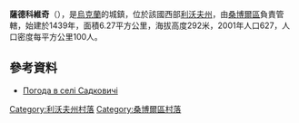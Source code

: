 {{coord|49|37|44|N|23|8|38|E|scale:100000|display=title}}

'''薩德科維奇'''（{{lang-uk|Садковичі}}），是[[烏克蘭|烏克蘭]]的城鎮，位於該國西部[[利沃夫州|利沃夫州]]，由[[桑博爾區|桑博爾區]]負責管轄，始建於1439年，面積6.27平方公里，海拔高度292米，2001年人口627，人口密度每平方公里100人。

==參考資料==
* [http://weather.in.ua/ua/l'vovskaja/23138 Погода в селі Садковичі]

[[Category:利沃夫州村落|Category:利沃夫州村落]]
[[Category:桑博爾區村落|Category:桑博爾區村落]]


{{Lviv-geo-stub}}